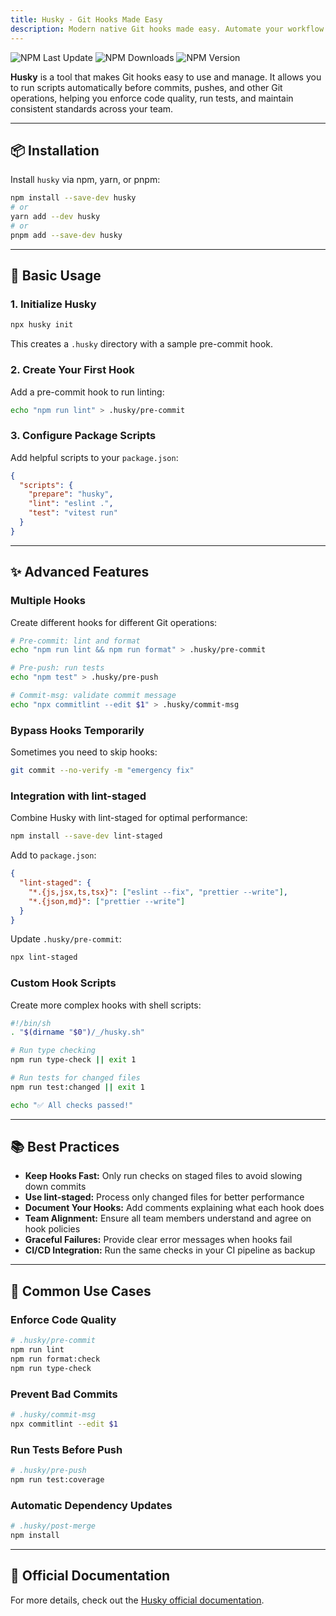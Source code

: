 ```yaml
---
title: Husky - Git Hooks Made Easy
description: Modern native Git hooks made easy. Automate your workflow with pre-commit, pre-push, and other Git hooks.
---
```


![NPM Last Update](https://img.shields.io/npm/last-update/husky)
![NPM Downloads](https://img.shields.io/npm/dw/husky)
![NPM Version](https://img.shields.io/npm/v/husky)

**Husky** is a tool that makes Git hooks easy to use and manage. It allows you to run scripts automatically before commits, pushes, and other Git operations, helping you enforce code quality, run tests, and maintain consistent standards across your team.

---

## 📦 Installation

Install `husky` via npm, yarn, or pnpm:

```bash
npm install --save-dev husky
# or
yarn add --dev husky
# or
pnpm add --save-dev husky
```

---

## 🔧 Basic Usage

### 1. Initialize Husky

```bash
npx husky init
```

This creates a `.husky` directory with a sample pre-commit hook.

### 2. Create Your First Hook

Add a pre-commit hook to run linting:

```bash
echo "npm run lint" > .husky/pre-commit
```

### 3. Configure Package Scripts

Add helpful scripts to your `package.json`:

```json
{
  "scripts": {
    "prepare": "husky",
    "lint": "eslint .",
    "test": "vitest run"
  }
}
```

---

## ✨ Advanced Features

### Multiple Hooks

Create different hooks for different Git operations:

```bash
# Pre-commit: lint and format
echo "npm run lint && npm run format" > .husky/pre-commit

# Pre-push: run tests
echo "npm test" > .husky/pre-push

# Commit-msg: validate commit message
echo "npx commitlint --edit $1" > .husky/commit-msg
```

### Bypass Hooks Temporarily

Sometimes you need to skip hooks:

```bash
git commit --no-verify -m "emergency fix"
```

### Integration with lint-staged

Combine Husky with lint-staged for optimal performance:

```bash
npm install --save-dev lint-staged
```

Add to `package.json`:

```json
{
  "lint-staged": {
    "*.{js,jsx,ts,tsx}": ["eslint --fix", "prettier --write"],
    "*.{json,md}": ["prettier --write"]
  }
}
```

Update `.husky/pre-commit`:

```bash
npx lint-staged
```

### Custom Hook Scripts

Create more complex hooks with shell scripts:

```bash
#!/bin/sh
. "$(dirname "$0")/_/husky.sh"

# Run type checking
npm run type-check || exit 1

# Run tests for changed files
npm run test:changed || exit 1

echo "✅ All checks passed!"
```

---

## 📚 Best Practices

- **Keep Hooks Fast:** Only run checks on staged files to avoid slowing down commits
- **Use lint-staged:** Process only changed files for better performance
- **Document Your Hooks:** Add comments explaining what each hook does
- **Team Alignment:** Ensure all team members understand and agree on hook policies
- **Graceful Failures:** Provide clear error messages when hooks fail
- **CI/CD Integration:** Run the same checks in your CI pipeline as backup

---

## 🎯 Common Use Cases

### Enforce Code Quality

```bash
# .husky/pre-commit
npm run lint
npm run format:check
npm run type-check
```

### Prevent Bad Commits

```bash
# .husky/commit-msg
npx commitlint --edit $1
```

### Run Tests Before Push

```bash
# .husky/pre-push
npm run test:coverage
```

### Automatic Dependency Updates

```bash
# .husky/post-merge
npm install
```

---

## 📖 Official Documentation

For more details, check out the [Husky official documentation](https://typicode.github.io/husky/).